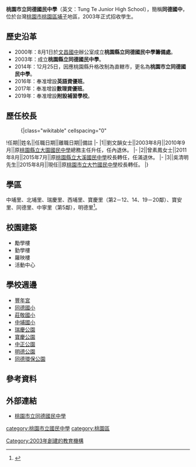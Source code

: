 {{Infobox_School
|name           =桃園市立同德國民中學
|other_name     =Tung Te Junior High School
|image          =Tung De Junior High School Logo.gif
|motto          =真善美愛
|established    =2003年
|type           =市立[[國民中學|國民中學]]
|district       ={{flagicon|TWN}}[[台灣|台灣]][[桃園市|桃園市]][[桃園區|桃園區]]
|principal      =吳清明
|grades         =三年制，共52班(另設立多元學習中心、數理資優班、英語資優班)。<br>七年級18班<br>八年級17班<br>九年級17班
|faculty        =121人
|staff          =12人
|students       =1,491（2019年）
|address        =330桃園市桃園區南平路487號
|tel            =886 3 262 8955
|website        =[http://www.tdjhs.tyc.edu.tw/ http://www.tdjhs.tyc.edu.tw/]
}}

'''桃園市立同德國民中學'''（英文：Tung Te Junior High School），簡稱'''同德國中'''，位於台灣[[桃園市|桃園市]][[桃園區|桃園區]][[埔子區|埔子]]地區，2003年正式招收學生。

==歷史沿革==
*2000年：8月1日於[[桃園市立文昌國民中學|文昌國中]]辦公室成立'''桃園縣立同德國民中學籌備處'''。
*2003年：成立'''桃園縣立同德國民中學'''。
*2014年：12月25日，因應桃園縣升格改制為直轄市，更名為'''桃園市立同德國民中學'''。
*2016年：奉准增設'''英語資優班'''。
*2017年：奉准增設'''數理資優班'''。
*2019年：奉准增設'''附設補習學校'''。

==歷任校長==
<!--原任校名以任職時校名為主，不需要更為現今名稱-->
:{|class="wikitable" cellspacing="0"
!任期||姓名||任職日期||離職日期||備註
|-
|1||劉文韻女士||2003年8月||2010年9月||原[[桃園市立大園國民中學|桃園縣立大園國民中學]]總務主任升任，任內退休。
|-
|2||曾素鳳女士||2011年8月||2015年7月||原[[桃園市立大溪國民中學|桃園縣立大溪國民中學]]校長轉任，任滿退休。
|-
|3||吳清明先生||2015年8月||現任||原[[桃園市立大竹國民中學|桃園市立大竹國民中學]]校長轉任。
|}

==學區==
中埔里、北埔里、瑞慶里、西埔里、寶慶里（第2－12、14、19－20鄰）、寶安里、同德里、中寧里（第5鄰），明德里<ref>{{Cite web |url=http://www.tyc.edu.tw/home.jsp?id=42&parentpath=0,41 |title=桃園市107學年度國民中小學學區劃分一覽表 |accessdate=2018-06-18 |archive-date=2018-06-16 |archive-url=https://web.archive.org/web/20180616054954/http://www.tyc.edu.tw/home.jsp?id=42&parentpath=0,41 |dead-url=no }}</ref>。

==校園建築==
*勵學樓
*勤學樓
*羅映樓
*活動中心

==學校週邊==
*[[豐年宮|豐年宮]]
*[[桃園市桃園區同德國民小學|同德國小]]
*[[桃園市桃園區莊敬國民小學|莊敬國小]]
*[[桃園市桃園區中埔國民小學|中埔國小]]
*[[瑞慶公園|瑞慶公園]]
*[[寶慶公園|寶慶公園]]
*[[中正公園_(桃園區)|中正公園]]
*[[明德公園|明德公園]]
*[[同德環保公園|同德環保公園]]

==參考資料==
{{reflist}}

== 外部連結 ==
*[http://www.tdjhs.tyc.edu.tw/ 桃園市立同德國民中學]{{Wayback|url=http://www.tdjhs.tyc.edu.tw/ |date=20111005014406 }}

{{桃園市國民中學}}

[[category:桃園市立國民中學|category:桃園市立國民中學]]
[[category:桃園區|category:桃園區]]
[[Category:2003年創建的教育機構|Category:2003年創建的教育機構]]